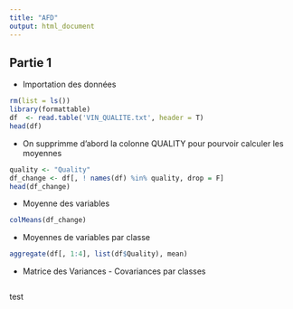 ```yaml
---
title: "AFD"
output: html_document
---
```


## Partie 1

* Importation des données

```r
rm(list = ls())
library(formattable)
df  <- read.table('VIN_QUALITE.txt', header = T)
head(df)
```
* On supprimme d'abord la colonne QUALITY pour pourvoir calculer les moyennes

```r
quality <- "Quality"
df_change <- df[, ! names(df) %in% quality, drop = F]
head(df_change)
```

* Moyenne des variables

````r
colMeans(df_change)
````
* Moyennes de variables par classe

````r
aggregate(df[, 1:4], list(df$Quality), mean)
````
* Matrice des Variances - Covariances par classes

````r

````

test